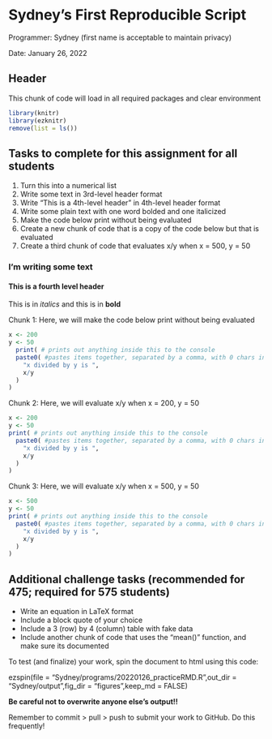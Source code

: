 # Sydney's First Reproducible Script

Programmer: Sydney (first name is acceptable to maintain privacy)

Date: January 26, 2022


## Header

This chunk of code will load in all required packages and clear environment


```r
library(knitr)
library(ezknitr)
remove(list = ls())
```


## Tasks to complete for this assignment for all students

1. Turn this into a numerical list
2. Write some text in 3rd-level header format
3. Write "This is a 4th-level header" in 4th-level header format
4. Write some plain text with one word bolded and one italicized
5. Make the code below print without being evaluated
6. Create a new chunk of code that is a copy of the code below but that is evaluated
7. Create a third chunk of code that evaluates x/y when x = 500, y = 50


### I'm writing some text

#### This is a fourth level header

This is in *italics* and this is in **bold**

Chunk 1: Here, we will make the code below print without being evaluated 


```r
x <- 200
y <- 50
  print( # prints out anything inside this to the console
  paste0( #pastes items together, separated by a comma, with 0 chars in between
    "x divided by y is ", 
    x/y
  )
)
```

Chunk 2: Here, we will evaluate x/y when x = 200, y = 50

```r
x <- 200
y <- 50
print( # prints out anything inside this to the console
  paste0( #pastes items together, separated by a comma, with 0 chars in between
    "x divided by y is ", 
    x/y
  )
)
```

Chunk 3: Here, we will evaluate x/y when x = 500, y = 50

```r
x <- 500
y <- 50
print( # prints out anything inside this to the console
  paste0( #pastes items together, separated by a comma, with 0 chars in between
    "x divided by y is ", 
    x/y
  )
)
```

## Additional challenge tasks (recommended for 475; required for 575 students)

- Write an equation in LaTeX format
- Include a block quote of your choice
- Include a 3 (row) by 4 (column) table with fake data
- Include another chunk of code that uses the "mean()" function, and make sure its documented

To test (and finalize) your work, spin the document to html using this code:

ezspin(file = "Sydney/programs/20220126_practiceRMD.R",out_dir = "Sydney/output",fig_dir = "figures",keep_md = FALSE)

**Be careful not to overwrite anyone else's output!!**

Remember to commit > pull > push to submit your work to GitHub. Do this 
frequently!
